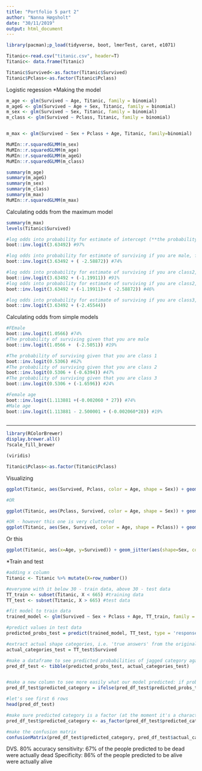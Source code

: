 ---
title: "Portfolio 5 part 2"
author: "Nanna Høgsholt"
date: "30/11/2019"
output: html_document
---

```{r}
library(pacman);p_load(tidyverse, boot, lmerTest, caret, e1071)

Titanic<-read.csv("titanic.csv", header=T)
Titanic<- data.frame(Titanic)

Titanic$Survived<-as.factor(Titanic$Survived)
Titanic$Pclass<-as.factor(Titanic$Pclass)
```

Logistic regession 
*Making the model
```{r}
m_age <- glm(Survived ~ Age, Titanic, family = binomial)
m_ageG <- glm(Survived ~ Age + Sex, Titanic, family = binomial)
m_sex <- glm(Survived ~ Sex, Titanic, family = binomial)
m_class <- glm(Survived ~ Pclass, Titanic, family = binomial)


m_max <- glm(Survived ~ Sex + Pclass + Age, Titanic, family=binomial)

```

```{r}
MuMIn::r.squaredGLMM(m_sex)
MuMIn::r.squaredGLMM(m_age)
MuMIn::r.squaredGLMM(m_ageG)
MuMIn::r.squaredGLMM(m_class)

```



```{r}
summary(m_age)
summary(m_ageG)
summary(m_sex)
summary(m_class)
summary(m_max)
MuMIn::r.squaredGLMM(m_max)
```



Calculating odds from the maximum model
```{r}
summary(m_max)
levels(Titanic$Survived)

#log odds into probability for estimate of intercept (**the probability of surviving given you are female, first class and minimun age?** - level 1 baseline)
boot::inv.logit(3.63492) #97%

#log odds into probability for estimate of surviving if you are male, first class and minimun age?
boot::inv.logit(3.63492 + ( -2.58872)) #74%

#log odds into probability for estimate of surviving if you are class2, female and minimum age?
boot::inv.logit(3.63492 + (-1.19911)) #91%
#log odds into probability for estimate of surviving if you are class2, male and minimum age?
boot::inv.logit(3.63492 + (-1.19911)+ ( -2.58872)) #46%

#log odds into probability for estimate of surviving if you are class3, female and female age?
boot::inv.logit(3.63492 + (-2.45544)) 

```

Calculating odds from simple models
```{r}
#FEmale
boot::inv.logit(1.0566) #74%
#The probability of surviving given that you are male
boot::inv.logit(1.0566 +  (-2.5051)) #19%

#The probability of surviving given that you are class 1
boot::inv.logit(0.5306) #62%
#The probability of surviving given that you are class 2
boot::inv.logit(0.5306 + (-0.6394)) #47%
#The probability of surviving given that you are class 3
boot::inv.logit(0.5306 + (-1.6596)) #24%

#Female age
boot::inv.logit(1.113881 +(-0.002060 * 27)) #74%
#Male age
boot::inv.logit(1.113881 - 2.500001 + (-0.002060*28)) #19%
 

```




_________________________________________

```{r}
library(RColorBrewer)
display.brewer.all()
?scale_fill_brewer

(viridis)

Titanic$Pclass<-as.factor(Titanic$Pclass)
```


Visualizing
```{r}
ggplot(Titanic, aes(Survived, Pclass, color = Age, shape = Sex)) + geom_jitter(width = .4, height = .4) + scale_color_viridis(option = "D")

#OR

ggplot(Titanic, aes(Pclass, Survived, color = Age, shape = Sex)) + geom_jitter(width = .4, height = .4) + scale_color_viridis(option = "D") + ggtitle("Distribution of survival on the Titanic")

#OR - however this one is very cluttered 
ggplot(Titanic, aes(Sex, Survived, color = Age, shape = Pclass)) + geom_jitter(width = .4, height = .4) + scale_color_viridis(option = "D")

```

Or this

```{r}
ggplot(Titanic, aes(x=Age, y=Survived)) + geom_jitter(aes(shape=Sex, color=Pclass))
```

*Train and test

```{r}
#adding x column
Titanic <- Titanic %>% mutate(X=row_number())

#everyone with it below 30 - train data, above 30 - test data
TT_train <- subset(Titanic, X < 665) #training data
TT_test <- subset(Titanic, X > 665) #test data

#fit model to train data
trained_model <- glm(Survived ~ Sex + Pclass + Age, TT_train, family = binomial)

#predict values in test data
predicted_probs_test = predict(trained_model, TT_test, type = 'response')

#extract actual shape categories, i.e. 'true answers' from the original dataframe
actual_categories_test = TT_test$Survived

#make a dataframe to see predicted probabilities of jagged category against the actual category
pred_df_test <- tibble(predicted_probs_test, actual_categories_test)


#make a new column to see more easily what our model predicted: if probability is less than 0.5 - it predicted 'curved', otherwise - it predicted jagged
pred_df_test$predicted_category = ifelse(pred_df_test$predicted_probs_test < 0.5, "0", "1")

#let's see first 6 rows
head(pred_df_test)

#make sure predicted category is a factor (at the moment it's a character variable due to the way we specified ifelse outcomes)
pred_df_test$predicted_category <- as_factor(pred_df_test$predicted_category)

#make the confusion matrix
confusionMatrix(pred_df_test$predicted_category, pred_df_test$actual_categories_test, positive ="1")
```
DVS. 80% accuracy
sensitivity: 67% of the people predicted to be dead were actually dead
Specificity: 86% of the people predicted to be alive were actually alive 


